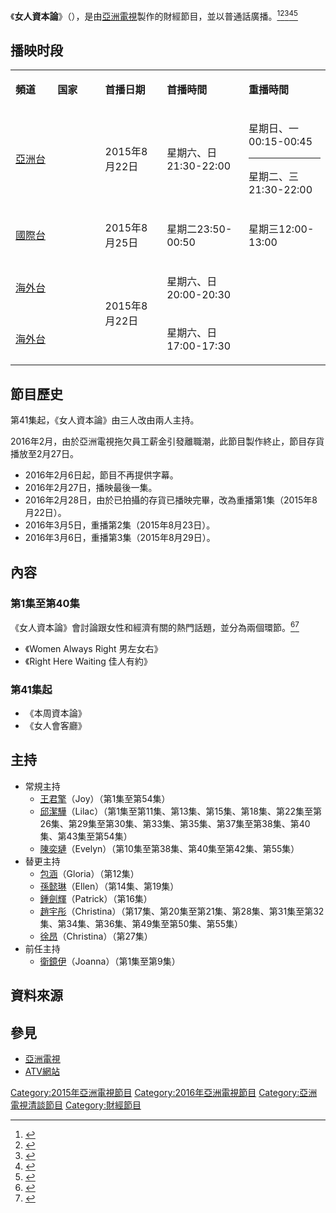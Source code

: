 {{In-progress_tvshow|女人資本論}}
{{亞視節目
|中文節目名=女人資本論
|英文節目名={{lang|en|Miss Capital}}
|圖像=[[File:MISS_CAPITAL.jpg|300px]]
|類型=財經節目
|監製=[[鄺國榮|鄺國榮]]
|編導=
|主持=[[王君擎|王君擎]]、[[邱潔驊|邱潔驊]]、[[陳奕璉|陳奕璉]]
|主題音樂=
|國家={{HK}}
|語言=[[普通話|普通話]]
|集數=
|製作年份=
|每集長=30分鐘（連廣告）
|製作公司=[[香港|香港]][[亞洲電視有限公司|亞洲電視有限公司]]
|aTV-12播出日期=2015年8月22日－2016年2月27日
|aTV-12视频制式=[[16:9|16:9]] [[高清電視|高清電視]]（標清製作，增線至1080i）
|aTV-12音频制式=[[立體聲|立體聲]]
|aTV-12播出時間=星期六、日 21:30－22:00（連廣告）
|aTV-16播出日期=2015年8月25日－2016年2月27日
|aTV-16視頻制式=[[16:9|16:9]] [[標清電視|標清電視]]
|aTV-16音頻制式=[[立體聲|立體聲]]
|aTV-16播出時間=星期二23:50－00:50（連廣告）
|晚於 = 
|官方網站=https://web.archive.org/web/20160206093559/http://www.hkatv.com/events/misscapital/
}}

《'''女人資本論'''》（{{lang-en|''Miss Capital''}}），是由[[亞洲電視|亞洲電視]]製作的財經節目，並以普通話廣播。<ref>{{cite web|url=http://hk.apple.nextmedia.com/enews/realtime/20150821/54116896|title=娛樂蘋台 - 即時新聞 - 20150821 - 【唔會對抗中國】邱達昌搞新台  忠臣蔡國威劉錫賢…續約亞視一年|work=Apple Daily 蘋果日報|access-date=2015-09-24|archive-date=2015-09-25|archive-url=https://web.archive.org/web/20150925122953/http://hk.apple.nextmedia.com/enews/realtime/20150821/54116896|dead-url=no}}</ref><ref>{{cite web|url=https://hk.news.yahoo.com/%E4%BA%9E%E8%A6%96%E7%A8%B1%E6%96%B0%E6%B3%A8%E8%B3%87%E9%87%91%E9%A1%8D%E9%81%A0%E8%B6%85%E6%B0%B8%E5%8D%87-221111915.html|title=亞視稱新注資金額遠超永升|date=2015-08-21|work=Yahoo 新聞香港|access-date=2015-09-24|archive-date=2016-02-20|archive-url=https://web.archive.org/web/20160220023034/https://hk.news.yahoo.com/%e4%ba%9e%e8%a6%96%e7%a8%b1%e6%96%b0%e6%b3%a8%e8%b3%87%e9%87%91%e9%a1%8d%e9%81%a0%e8%b6%85%e6%b0%b8%e5%8d%87-221111915.html|dead-url=no}}</ref><ref>{{cite web|url=http://www.discuss.com.hk/redirect.php?tid=25035945&goto=lastpost|title=女人資本論 - 亞洲電視節目區 - 電視劇集及節目 -  香港討論區  Discuss.com.hk - 香討．香港 No.1|publisher=|access-date=2015-09-24|archive-date=2016-03-04|archive-url=https://web.archive.org/web/20160304195648/http://www.discuss.com.hk/redirect.php?tid=25035945&goto=lastpost|dead-url=no}}</ref><ref>{{cite web |author1=娛翁 |title=亞視新節目普通話為主 |url=http://www.macaodaily.com/html/2015-08/23/content_1023036.htm |website=www.macaodaily.com |accessdate=2016-02-02 |deadurl=yes |archiveurl=https://web.archive.org/web/20150925195229/http://www.macaodaily.com/html/2015-08/23/content_1023036.htm |archivedate=2015-09-25 }}</ref><ref>{{cite web|url=http://www.xocat.com/f/thread-720393-1-2.html|title=ATV犀利女主播王君擎|author=Discuz! Team and Comsenz UI Team|publisher=|access-date=2015-09-24|archive-url=https://web.archive.org/web/20150925123532/http://www.xocat.com/f/thread-720393-1-2.html|archive-date=2015-09-25|dead-url=yes}}</ref>

==播映时段==
{| class="wikitable" style="text-align:center"
|- style="background:cornflowerblue; color:white"  
|style="width:6%"|'''頻道''' ||style="width:7%"|'''国家''' ||style="width:7%"|'''首播日期''' ||style="width:10%"|'''首播時間'''||style="width:10%"|'''重播時間'''
|-
|[[亞洲電視亞洲台|亞洲台]]||{{HK}}||2015年8月22日||星期六、日21:30-22:00||星期日、一00:15-00:45<hr>星期二、三21:30-22:00
|-
|[[亞洲電視國際台|國際台]]||{{HK}}||2015年8月25日||星期二23:50-00:50||星期三12:00-13:00
|-
|[[海外台|海外台]]||{{US}}||rowspan="2"|2015年8月22日||星期六、日20:00-20:30||
|-
|[[海外台|海外台]]||{{US}}||星期六、日17:00-17:30||
|}

==節目歷史==
第41集起，《女人資本論》由三人改由兩人主持。

2016年2月，由於亞洲電視拖欠員工薪金引發離職潮，此節目製作終止，節目存貨播放至2月27日。
*2016年2月6日起，節目不再提供字幕。
*2016年2月27日，播映最後一集。
*2016年2月28日，由於已拍攝的存貨已播映完畢，改為重播第1集（2015年8月22日）。
*2016年3月5日，重播第2集（2015年8月23日）。
*2016年3月6日，重播第3集（2015年8月29日）。

==內容==
===第1集至第40集===
《女人資本論》會討論跟女性和經濟有關的熱門話題，並分為兩個環節。<ref>{{cite web|url=http://www.hkatv.com/events/misscapital/|title=aTV 亞洲電視 香港官方網站|publisher=|deadurl=yes|archiveurl=https://web.archive.org/web/20160206093559/http://www.hkatv.com/events/misscapital/|archivedate=2016-02-06|access-date=2015-09-24}}</ref><ref>{{cite web|url=https://www.facebook.com/permalink.php?id=572027616169735&story_fbid=914353421937151|title=亞洲電視將推出一系列全新財經資訊節目：《女人資本論》讓觀眾瞭解新生代女性的生活消費... - ATV Miss Asia Pageant US East Coast - Facebook|publisher=}}</ref>
*《Women Always Right 男左女右》
*《Right Here Waiting 佳人有約》

===第41集起===
*《本周資本論》
*《女人會客廳》

==主持==
*常規主持
**[[王君擎|王君擎]]（Joy）（第1集至第54集）
**[[邱潔驊|邱潔驊]]（Lilac）（第1集至第11集、第13集、第15集、第18集、第22集至第26集、第29集至第30集、第33集、第35集、第37集至第38集、第40集、第43集至第54集）
**[[陳奕璉|陳奕璉]]（Evelyn）（第10集至第38集、第40集至第42集、第55集）
*替更主持
**[[包涵|包涵]]（Gloria）（第12集）
**[[孫懿琳|孫懿琳]]（Ellen）（第14集、第19集）
**[[鍾劍輝|鍾劍輝]]（Patrick）（第16集）
**[[趙宇彤|趙宇彤]]（Christina）（第17集、第20集至第21集、第28集、第31集至第32集、第34集、第36集、第49集至第50集、第55集）
**[[徐昂|徐昂]]（Christina）（第27集）
*前任主持
**[[衛鏡伊|衛鏡伊]]（Joanna）（第1集至第9集）

==資料來源==
{{reflist}}

==參見==
*[[亞洲電視|亞洲電視]]
*[https://web.archive.org/web/20160206093559/http://www.hkatv.com/events/misscapital/ ATV網站]

[[Category:2015年亞洲電視節目|Category:2015年亞洲電視節目]]
[[Category:2016年亞洲電視節目|Category:2016年亞洲電視節目]]
[[Category:亞洲電視清談節目|Category:亞洲電視清談節目]]
[[Category:財經節目|Category:財經節目]]